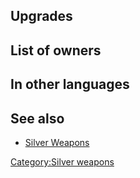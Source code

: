 {{SkillPage Tabs}}{{Weapon Infobox
|tagid=SID_レクスカリバー＋
|weaponType=Green Tome
|weaponName={{PAGENAME}}
|altWeaponName=Rexcalibur Plus
|might=13
|range=2
|effect=
|cost=300
|exclusive=0
|userVersion1=Closed|userVersion2=Open|statModifiers=0,13,0,0,0
|refinePaths=default
|refineSP=350
|refineMedals=500
|refineStones=50
|upgradedMight=14
|SE=se_effect_lexcalibur.flac
|properties=random_all
}}
==Upgrades==
{{Weapon Upgrade List}}
==List of owners==
{{Skill Hero List}}
==In other languages==
{{OtherLanguages
|japanese=レクスカリバー＋
|german=Rexcalibur+
|spanishEU=Rexcalibur +
|spanishLA=Rexcalibur +
|french=Fimbulvetr +
|italian=Rexcalibur+
|chineseTW=列克斯卡利伯＋
|portuguese=Rexcalibur+
}}
==See also==
* [[Silver Weapons]]
{{Weapons Navbox}}
[[Category:Silver weapons]]
